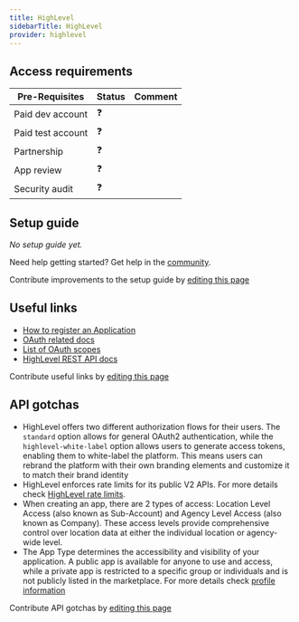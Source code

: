 ```yaml
---
title: HighLevel
sidebarTitle: HighLevel
provider: highlevel
---
```




<Overview />
<PreBuiltTooling />
<PreBuiltUseCases />

## Access requirements
| Pre-Requisites | Status | Comment|
| - | - | - |
| Paid dev account | ❓ |  |
| Paid test account | ❓ |  |
| Partnership | ❓ | |
| App review | ❓ |  |
| Security audit | ❓ | |


## Setup guide

_No setup guide yet._

<Tip>Need help getting started? Get help in the [community](https://nango.dev/slack).</Tip>

<Note>Contribute improvements to the setup guide by [editing this page](https://github.com/nangohq/nango/tree/master/docs-v2/integrations/all/highlevel.mdx)</Note>


## Useful links

-   [How to register an Application](https://highlevel.stoplight.io/docs/integrations/a04191c0fabf9-authorization#1-register-an-oauth-app)
-   [OAuth related docs](https://highlevel.stoplight.io/docs/integrations/a04191c0fabf9-authorization)
-   [List of OAuth scopes](https://highlevel.stoplight.io/docs/integrations/vcctp9t1w8hja-scopes)
-   [HighLevel REST API docs](https://highlevel.stoplight.io/docs/integrations/0443d7d1a4bd0-overview)

<Note>Contribute useful links by [editing this page](https://github.com/nangohq/nango/tree/master/docs-v2/integrations/all/highlevel.mdx)</Note>

## API gotchas
-   HighLevel offers two different authorization flows for their users. The `standard` option allows for general OAuth2 authentication, while the `highlevel-white-label` option allows users to generate access tokens, enabling them to white-label the platform. This means users can rebrand the platform with their own branding elements and customize it to match their brand identity
-   HighLevel enforces rate limits for its public V2 APIs. For more details check [HighLevel rate limits](https://highlevel.stoplight.io/docs/integrations/a04191c0fabf9-authorization#what-are-current-rate-limits-for-api-20).
-   When creating an app, there are 2 types of access: Location Level Access (also known as Sub-Account) and Agency Level Access (also known as Company). These access levels provide comprehensive control over location data at either the individual location or agency-wide level.
-   The App Type determines the accessibility and visibility of your application. A public app is available for anyone to use and access, while a private app is restricted to a specific group or individuals and is not publicly listed in the marketplace. For more details check [profile information](https://help.gohighlevel.com/support/solutions/articles/155000000136-how-to-get-started-with-the-developer-s-marketplace#How-to-use-the-oAuth-V2-to-configure-Webhooks-for-your-apps?)

<Note>Contribute API gotchas by [editing this page](https://github.com/nangohq/nango/tree/master/docs-v2/integrations/all/highlevel.mdx)</Note>
